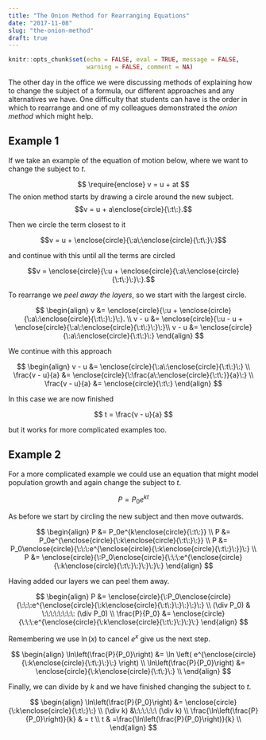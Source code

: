 ```yaml
---
title: "The Onion Method for Rearranging Equations"
date: "2017-11-08"
slug: "the-onion-method"
draft: true
---
```


```r
knitr::opts_chunk$set(echo = FALSE, eval = TRUE, message = FALSE,
                      warning = FALSE, comment = NA)
```

The other day in the office we were discussing methods of explaining how to change the subject of a formula, our different approaches and any alternatives we have. One difficulty that students can have is the order in which to rearrange and one of my colleagues demonstrated the *onion method* which might help.

## Example 1

If we take an example of the equation of motion below, where we want to change the subject to $t$. 

$$
\require{enclose}
v = u + at
$$
The onion method starts by drawing a circle around the new subject.
$$v = u + a\enclose{circle}{\:t\:}.$$

Then we circle the term closest to it

$$v =  u + \enclose{circle}{\:a\:\enclose{circle}{\:t\:}\:}$$

and continue with this until all the terms are circled

$$v = \enclose{circle}{\:u + \enclose{circle}{\:a\:\enclose{circle}{\:t\:}\:}\:}.$$

To rearrange we *peel away the layers*, so we start with the largest circle.

$$
\begin{align}
v &= \enclose{circle}{\:u + \enclose{circle}{\:a\:\enclose{circle}{\:t\:}\:}\:}. \\ 
v - u &= \enclose{circle}{\:u - u + \enclose{circle}{\:a\:\enclose{circle}{\:t\:}\:}\:}\\
v - u &= \enclose{circle}{\:a\:\enclose{circle}{\:t\:}\:} 
\end{align}
$$

We continue with this approach

$$
\begin{align}
v - u &= \enclose{circle}{\:a\:\enclose{circle}{\:t\:}\:} \\
\frac{v - u}{a} &= \enclose{circle}{\:\frac{a\:\enclose{circle}{\:t\:}}{a}\:} \\
\frac{v - u}{a} &= \enclose{circle}{\:t\:} 
\end{align}
$$

In this case we are now finished 

$$
t = \frac{v - u}{a}
$$

but it works for more complicated examples too.

## Example 2

For a more complicated example we could use an equation that might model population growth and again change the subject to $t$.

$$P = P_0e^{kt}$$

As before we start by circling the new subject and then move outwards.

$$
\begin{align}
P &= P_0e^{k\enclose{circle}{\:t\:}} \\
P &= P_0e^{\enclose{circle}{\:k\enclose{circle}{\:t\:}\:}} \\
P &= P_0\enclose{circle}{\:\:\:e^{\enclose{circle}{\:k\enclose{circle}{\:t\:}\:}}\:} \\
P &= \enclose{circle}{\:P_0\enclose{circle}{\:\:\:e^{\enclose{circle}{\:k\enclose{circle}{\:t\:}\:}\:}\:}\:} 
\end{align}
$$

Having added our layers we can peel them away.

$$
\begin{align}
P &= \enclose{circle}{\:P_0\enclose{circle}{\:\:\:e^{\enclose{circle}{\:k\enclose{circle}{\:t\:}\:}\:}\:}\:} \\
(\div P_0) & \:\:\:\:\:\:\:\: (\div P_0) \\
\frac{P}{P_0} &= \enclose{circle}{\:\:\:e^{\enclose{circle}{\:k\enclose{circle}{\:t\:}\:}\:}\:}
\end{align}
$$

Remembering we use $\ln(x)$ to cancel $e^x$ give us the next step.

$$
\begin{align}
\ln\left(\frac{P}{P_0}\right) &= \ln \left( e^{\enclose{circle}{\:k\enclose{circle}{\:t\:}\:}\:} \right) \\
\ln\left(\frac{P}{P_0}\right) &= \enclose{circle}{\:k\enclose{circle}{\:t\:}\:} \\
\end{align}
$$

Finally, we can divide by $k$ and we have finished changing the subject to $t$.

$$
\begin{align}
\ln\left(\frac{P}{P_0}\right) &= \enclose{circle}{\:k\enclose{circle}{\:t\:}\:} \\
(\div k) &\:\:\:\:\:\ (\div k) \\
\frac{\ln\left(\frac{P}{P_0}\right)}{k} & = t \\
t & =\frac{\ln\left(\frac{P}{P_0}\right)}{k} \\
\end{align}
$$

